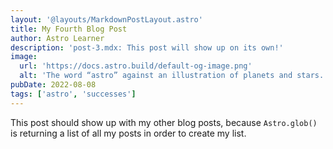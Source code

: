 ```yaml
---
layout: '@layouts/MarkdownPostLayout.astro'
title: My Fourth Blog Post
author: Astro Learner
description: 'post-3.mdx: This post will show up on its own!'
image:
  url: 'https://docs.astro.build/default-og-image.png'
  alt: 'The word “astro” against an illustration of planets and stars.'
pubDate: 2022-08-08
tags: ['astro', 'successes']
---
```

This post should show up with my other blog posts, because `Astro.glob()` is returning a list of all my posts in order to create my list.
